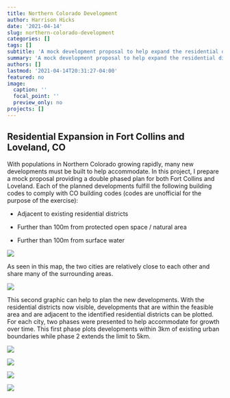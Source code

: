```yaml
---
title: Northern Colorado Development
author: Harrison Hicks
date: '2021-04-14'
slug: northern-colorado-development
categories: []
tags: []
subtitle: 'A mock development proposal to help expand the residential districts of two Northern Colorado cities. To create this project, location suitability and vector tools were used.'
summary: 'A mock development proposal to help expand the residential districts of two Northern Colorado cities. To create this project, location suitability and vector tools were used.'
authors: []
lastmod: '2021-04-14T20:31:27-04:00'
featured: no
image:
  caption: ''
  focal_point: ''
  preview_only: no
projects: []
---
```


## Residential Expansion in Fort Collins and Loveland, CO

With populations in Northern Colorado growing rapidly, many new developments must be built to help accommodate. In this project, I prepare a mock proposal providing a double phased plan for both Fort Collins and Loveland. Each of the planned developments fulfill the following building codes to comply with CO building codes (codes are unofficial for the purpose of the exercise):

  - Adjacent to existing residential districts
  
  - Further than 100m from protected open space / natural area
  
  - Further than 100m from surface water

![](Base Map.jpg)

As seen in this map, the two cities are relatively close to each other and share many of the surrounding areas.

![](Zoning Map.jpg)

This second graphic can help to plan the new developments. With the residential districts now visible, developments that are within the feasible area and are adjacent to the identified residential districts can be plotted. For each city, two phases were presented to help accommodate for growth over time. This first phase plots developments within 3km of existing urban boundaries while phase 2 extends the limit to 5km.

![](FC Phase 1.jpg)

![](FC Phase 2.jpg)

![](Loveland Phase 1.jpg)

![](Loveland Phase 2.jpg)

